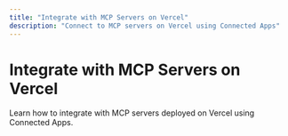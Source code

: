 ```yaml
---
title: "Integrate with MCP Servers on Vercel"
description: "Connect to MCP servers on Vercel using Connected Apps"
---
```


# Integrate with MCP Servers on Vercel

Learn how to integrate with MCP servers deployed on Vercel using Connected Apps.
